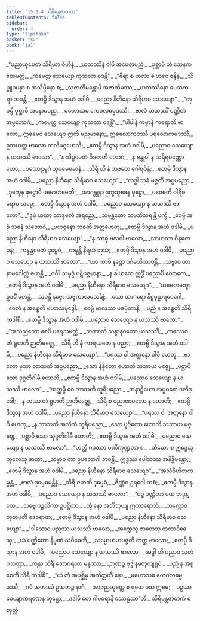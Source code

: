 ```yaml
---
title: "15.1.4 သိရီမန္တဇာတက"
tableOfContents: false
sidebar:
  order: 4
type: "tipitaka"
basket: "su"
book: "ja1"
---
```



<DynamicBreadcrumb />

<Division number="83" book="ja1" e="ch" v="22" p="319">

<Paragraph number="2938" type="verses" book="ja1">
_“ပညာယုပေတံ သိရိယာ ဝိဟီနံ,_  
_ယသဿိနံ ဝါပိ အပေတပညံ;_  
_ပုစ္ဆာမိ တံ သေနက ဧတမတ္ထံ,_  
_ကမေတ္ထ သေယျော ကုသလာ ဝဒန္တိ”._  

</Paragraph>

</Division>
<Division number="84" book="ja1" e="ch" v="22" p="319">

<Paragraph number="2939" type="verses" book="ja1">
_“ဓီရာ စ ဗာလာ စ ဟဝေ ဇနိန္ဒ,_  
_သိပ္ပူပပန္နာ စ အသိပ္ပိနော စ;_  
_သုဇာတိမန္တောပိ အဇာတိမဿ,_  
_ယသဿိနော ပေသကရာ ဘဝန္တိ;_  
_ဧတမ္ပိ ဒိသွာန အဟံ ဝဒါမိ,_  
_ပညော နိဟီနော သိရီမာဝ သေယျော”._  

</Paragraph>

</Division>
<Division number="85" book="ja1" e="ch" v="22" p="319">

<Paragraph number="2940" type="verses" book="ja1">
_“တုဝမ္ပိ ပုစ္ဆာမိ အနောမပည,_  
_မဟောသဓ ကေဝလဓမ္မဒဿိ;_  
_ဗာလံ ယသဿိံ ပဏ္ဍိတံ အပ္ပဘောဂံ,_  
_ကမေတ္ထ သေယျော ကုသလာ ဝဒန္တိ”._  

</Paragraph>

</Division>
<Division number="86" book="ja1" e="ch" v="22" p="320">

<Paragraph number="2941" book="ja1">
_“ပါပါနိ ကမ္မာနိ ကရောတိ ဗာလော,_  
ဣဓမေဝ သေယျော ဣတိ မညမာနော;_  
ဣဓလောကဒဿီ ပရလောကမဒဿီ,_  
ဥဘယတ္ထ ဗာလော ကလိမဂ္ဂဟေသိ;_  
_ဧတမ္ပိ ဒိသွာန အဟံ ဝဒါမိ,_  
_ပညောဝ သေယျော န ယသဿိ ဗာလော”._  

</Paragraph>

</Division>
<Division number="87" book="ja1" e="ch" v="22" p="320">

<Paragraph number="2942" type="verses" book="ja1">
_“န သိပ္ပမေတံ ဝိဒဓာတိ ဘောဂံ,_  
_န ဗန္ဓုဝါ န သရီရဝဏ္ဏော ယော;_  
_ပဿေဠမူဂံ သုခမေဓမာနံ,_  
_သိရီ ဟိ နံ ဘဇတေ ဂေါရဝိန္ဒံ;_  
_ဧတမ္ပိ ဒိသွာန အဟံ ဝဒါမိ,_  
_ပညော နိဟီနော သိရီမာဝ သေယျော”._  

</Paragraph>

</Division>
<Division number="88" book="ja1" e="ch" v="22" p="320">

<Paragraph number="2943" type="verses" book="ja1">
_“လဒ္ဓါ သုခံ မဇ္ဇတိ အပ္ပပညော,_  
_ဒုက္ခေန ဖုဋ္ဌောပိ ပမောဟမေတိ;_  
_အာဂန္တုနာ ဒုက္ခသုခေန ဖုဋ္ဌော,_  
_ပဝေဓတိ ဝါရိစရောဝ ဃမ္မေ;_  
_ဧတမ္ပိ ဒိသွာန အဟံ ဝဒါမိ,_  
_ပညောဝ သေယျော န ယသဿိ ဗာလော”._  

</Paragraph>

</Division>
<Division number="89" book="ja1" e="ch" v="22" p="320">

<Paragraph number="2944" type="verses" book="ja1">
_“ဒုမံ ယထာ သာဒုဖလံ အရညေ,_  
_သမန္တတော သမဘိသရန္တိ ပက္ခီ;_  
_ဧဝမ္ပိ အဍ္ဎံ သဓနံ သဘောဂံ,_  
_ဗဟုဇ္ဇနော ဘဇတိ အတ္ထဟေတု;_  
_ဧတမ္ပိ ဒိသွာန အဟံ ဝဒါမိ,_  
_ပညော နိဟီနော သိရီမာဝ သေယျော”._  

</Paragraph>

</Division>
<Division number="90" book="ja1" e="ch" v="22" p="320">

<Paragraph number="2945" type="verses" book="ja1">
_“န သာဓု ဗလဝါ ဗာလော,_  
_သာဟသာ ဝိန္ဒတေ ဓနံ;_  
_ကန္ဒန္တမေတံ ဒုမ္မေဓံ,_  
_ကဍ္ဎန္တိ နိရယံ ဘုသံ;_  
_ဧတမ္ပိ ဒိသွာန အဟံ ဝဒါမိ,_  
_ပညောဝ သေယျော န ယသဿိ ဗာလော”._  

</Paragraph>

</Division>
<Division number="91" book="ja1" e="ch" v="22" p="321">

<Paragraph number="2946" type="verses" book="ja1">
_“ယာ ကာစိ နဇ္ဇော ဂင်္ဂမဘိဿဝန္တိ,_  
_သဗ္ဗာဝ တာ နာမဂေါတ္တံ ဇဟန္တိ;_  
_ဂင်္ဂါ သမုဒ္ဒံ ပဋိပဇ္ဇမာနာ,_  
_န ခါယတေ ဣဒ္ဓိံ ပညောပိ လောကေ;_  
_ဧတမ္ပိ ဒိသွာန အဟံ ဝဒါမိ,_  
_ပညော နိဟီနော သိရီမာဝ သေယျော”._  

</Paragraph>

</Division>
<Division number="92" book="ja1" e="ch" v="22" p="321">

<Paragraph number="2947" type="verses" book="ja1">
_“ယမေတမက္ခာ ဥဒဓိံ မဟန္တံ,_  
_သဝန္တိ နဇ္ဇော သဗ္ဗကာလမသင်္ချံ;_  
_သော သာဂရော နိစ္စမုဠာရဝေဂေါ,_  
_ဝေလံ န အစ္စေတိ မဟာသမုဒ္ဒေါ._  

</Paragraph>

</Division>
<Division number="93" book="ja1" e="ch" v="22" p="321">

<Paragraph number="2948" type="verses" book="ja1">
_ဧဝမ္ပိ ဗာလဿ ပဇပ္ပိတာနိ,_  
_ပညံ န အစ္စေတိ သိရီ ကဒါစိ;_  
_ဧတမ္ပိ ဒိသွာန အဟံ ဝဒါမိ,_  
_ပညောဝ သေယျော န ယသဿိ ဗာလော”._  

</Paragraph>

</Division>
<Division number="94" book="ja1" e="ch" v="22" p="321">

<Paragraph number="2949" type="verses" book="ja1">
_“အသညတော စေပိ ပရေသမတ္ထံ,_  
_ဘဏာတိ သန္ဓာနဂတော ယသဿီ;_  
_တဿေဝ တံ ရူဟတိ ဉာတိမဇ္ဈေ,_  
_သိရီ ဟိ နံ ကာရယတေ န ပညာ;_  
_ဧတမ္ပိ ဒိသွာန အဟံ ဝဒါမိ,_  
_ပညော နိဟီနော သိရီမာဝ သေယျော”._  

</Paragraph>

</Division>
<Division number="95" book="ja1" e="ch" v="22" p="321">

<Paragraph number="2950" type="verses" book="ja1">
_“ပရဿ ဝါ အတ္တနော ဝါပိ ဟေတု,_  
_ဗာလော မုသာ ဘာသတိ အပ္ပပညော;_  
_သော နိန္ဒိတော ဟောတိ သဘာယ မဇ္ဈေ,_  
_ပစ္ဆာပိ သော ဒုဂ္ဂတိဂါမီ ဟောတိ;_  
_ဧတမ္ပိ ဒိသွာန အဟံ ဝဒါမိ,_  
_ပညောဝ သေယျော န ယသဿိ ဗာလော”._  

</Paragraph>

</Division>
<Division number="96" book="ja1" e="ch" v="22" p="322">

<Paragraph number="2951" type="verses" book="ja1">
_“အတ္ထမ္ပိ စေ ဘာသတိ ဘူရိပညော,_  
_အနာဠှိယော အပ္ပဓနော ဒလိဒ္ဒေါ;_  
_န တဿ တံ ရူဟတိ ဉာတိမဇ္ဈေ,_  
_သိရီ စ ပညာဏဝတော န ဟောတိ;_  
_ဧတမ္ပိ ဒိသွာန အဟံ ဝဒါမိ,_  
_ပညော နိဟီနော သိရီမာဝ သေယျော”._  

</Paragraph>

</Division>
<Division number="97" book="ja1" e="ch" v="22" p="322">

<Paragraph number="2952" type="verses" book="ja1">
_“ပရဿ ဝါ အတ္တနော ဝါပိ ဟေတု,_  
_န ဘာသတိ အလိကံ ဘူရိပညော;_  
_သော ပူဇိတော ဟောတိ သဘာယ မဇ္ဈေ,_  
_ပစ္ဆာပိ သော သုဂ္ဂတိဂါမီ ဟောတိ;_  
_ဧတမ္ပိ ဒိသွာန အဟံ ဝဒါမိ,_  
_ပညောဝ သေယျော န ယသဿိ ဗာလော”._  

</Paragraph>

</Division>
<Division number="98" book="ja1" e="ch" v="22" p="322">

<Paragraph number="2953" type="verses" book="ja1">
_“ဟတ္ထီ ဂဝဿာ မဏိကုဏ္ဍလာ စ,_  
_ထိယော စ ဣဒ္ဓေသု ကုလေသု ဇာတာ;_  
_သဗ္ဗာဝ တာ ဥပဘောဂါ ဘဝန္တိ,_  
ဣဒ္ဓဿ ပေါသဿ အနိဒ္ဓိမန္တော;_  
_ဧတမ္ပိ ဒိသွာန အဟံ ဝဒါမိ,_  
_ပညော နိဟီနော သိရီမာဝ သေယျော”._  

</Paragraph>

</Division>
<Division number="99" book="ja1" e="ch" v="22" p="322">

<Paragraph number="2954" type="verses" book="ja1">
_“အသံဝိဟိတကမ္မန္တံ,_  
_ဗာလံ ဒုမ္မေဓမန္တိနံ;_  
_သိရီ ဇဟတိ ဒုမ္မေဓံ,_  
_ဇိဏ္ဏံဝ ဥရဂေါ တစံ;_  
_ဧတမ္ပိ ဒိသွာန အဟံ ဝဒါမိ,_  
_ပညောဝ သေယျော န ယသဿိ ဗာလော”._  

</Paragraph>

</Division>
<Division number="100" book="ja1" e="ch" v="22" p="322">

<Paragraph number="2955" type="verses" book="ja1">
_“ပဉ္စ ပဏ္ဍိတာ မယံ ဘဒ္ဒန္တေ,_  
_သဗ္ဗေ ပဉ္ဇလိကာ ဥပဋ္ဌိတာ;_  
_တွံ နော အဘိဘုယျ ဣဿရောသိ,_  
_သက္ကောဝ ဘူတပတိ ဒေဝရာဇာ;_  
_ဧတမ္ပိ ဒိသွာန အဟံ ဝဒါမိ,_  
_ပညော နိဟီနော သိရီမာဝ သေယျော”._  

</Paragraph>

</Division>
<Division number="101" book="ja1" e="ch" v="22" p="323">

<Paragraph number="2956" type="verses" book="ja1">
_“ဒါသောဝ ပညဿ ယသဿိ ဗာလော,_  
_အတ္ထေသု ဇာတေသု တထာဝိဓေသု;_  
_ယံ ပဏ္ဍိတော နိပုဏံ သံဝိဓေတိ,_  
_သမ္မောဟမာပဇ္ဇတိ တတ္ထ ဗာလော;_  
_ဧတမ္ပိ ဒိသွာန အဟံ ဝဒါမိ,_  
_ပညောဝ သေယျော န ယသဿိ ဗာလော._  

</Paragraph>

</Division>
<Division number="102" book="ja1" e="ch" v="22" p="323">

<Paragraph number="2957" type="verses" book="ja1">
_အဒ္ဓါ ဟိ ပညာဝ သတံ ပသတ္ထာ,_  
_ကန္တာ သိရီ ဘောဂရတာ မနုဿာ;_  
_ဉာဏဉ္စ ဗုဒ္ဓါနမတုလျရူပံ,_  
_ပညံ န အစ္စေတိ သိရီ ကဒါစိ”._  

</Paragraph>

</Division>
<Division number="103" book="ja1" e="ch" v="22" p="323">

<Paragraph number="2958" type="verses" book="ja1">
_“ယံ တံ အပုစ္ဆိမှ အကိတ္တယီ နော,_  
_မဟောသဓ ကေဝလဓမ္မဒဿီ;_  
_ဂဝံ သဟဿံ ဥသဘဉ္စ နာဂံ,_  
_အာဇညယုတ္တေ စ ရထေ ဒသ ဣမေ;_  
_ပဉှဿ ဝေယျာကရဏေန တုဋ္ဌော,_  
_ဒဒါမိ တေ ဂါမဝရာနိ သောဠသာ”တိ._  


</Paragraph>
</Division>

<Paragraph number="2959" type="center" book="ja1">
သိရီမန္တဇာတကံ စတုတ္ထံ.
</Paragraph>